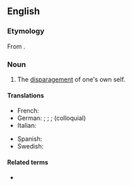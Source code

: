 ==English==

===Etymology===
From {{af|en|self-|deprecation}}.

===Noun===
{{en-noun|-}}

# The [[disparagement]] of one's own self.

====Translations====
{{trans-top|critical or mocking view of oneself}}
* French: {{t+|fr|autodérision|f}}
* German: {{q|humorously}} {{t+|de|Selbstironie|f}}; {{q|otherwise also}} {{t+|de|Selbstkritik|f}}; {{t|de|Selbstherabsetzung|f}}; {{t|de|Selbstzerfleischung|f}} (colloquial)
* Italian: {{t|it|autoironia|f}}
{{trans-mid}}
* Spanish: {{t|es|autoironía|f}}
* Swedish: {{t|sv|självironi}}
{{trans-bottom}}


====Related terms====
* {{l|en|self-deprecating}}